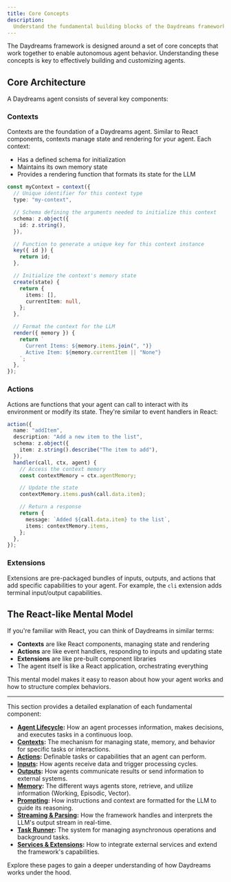 ```yaml
---
title: Core Concepts
description:
  Understand the fundamental building blocks of the Daydreams framework.
---
```


The Daydreams framework is designed around a set of core concepts that work
together to enable autonomous agent behavior. Understanding these concepts is
key to effectively building and customizing agents.

## Core Architecture

A Daydreams agent consists of several key components:

### Contexts

Contexts are the foundation of a Daydreams agent. Similar to React components,
contexts manage state and rendering for your agent. Each context:

- Has a defined schema for initialization
- Maintains its own memory state
- Provides a rendering function that formats its state for the LLM

```ts
const myContext = context({
  // Unique identifier for this context type
  type: "my-context",

  // Schema defining the arguments needed to initialize this context
  schema: z.object({
    id: z.string(),
  }),

  // Function to generate a unique key for this context instance
  key({ id }) {
    return id;
  },

  // Initialize the context's memory state
  create(state) {
    return {
      items: [],
      currentItem: null,
    };
  },

  // Format the context for the LLM
  render({ memory }) {
    return `
      Current Items: ${memory.items.join(", ")}
      Active Item: ${memory.currentItem || "None"}
    `;
  },
});
```

### Actions

Actions are functions that your agent can call to interact with its environment
or modify its state. They're similar to event handlers in React:

```ts
action({
  name: "addItem",
  description: "Add a new item to the list",
  schema: z.object({
    item: z.string().describe("The item to add"),
  }),
  handler(call, ctx, agent) {
    // Access the context memory
    const contextMemory = ctx.agentMemory;

    // Update the state
    contextMemory.items.push(call.data.item);

    // Return a response
    return {
      message: `Added ${call.data.item} to the list`,
      items: contextMemory.items,
    };
  },
});
```

### Extensions

Extensions are pre-packaged bundles of inputs, outputs, and actions that add
specific capabilities to your agent. For example, the `cli` extension adds
terminal input/output capabilities.

## The React-like Mental Model

If you're familiar with React, you can think of Daydreams in similar terms:

- **Contexts** are like React components, managing state and rendering
- **Actions** are like event handlers, responding to inputs and updating state
- **Extensions** are like pre-built component libraries
- The agent itself is like a React application, orchestrating everything

This mental model makes it easy to reason about how your agent works and how to
structure complex behaviors.

---

This section provides a detailed explanation of each fundamental component:

- **[Agent Lifecycle](/docs/concepts/agent-lifecycle):** How an agent processes
  information, makes decisions, and executes tasks in a continuous loop.
- **[Contexts](/docs/concepts/contexts):** The mechanism for managing state,
  memory, and behavior for specific tasks or interactions.
- **[Actions](/docs/concepts/actions):** Definable tasks or capabilities that an
  agent can perform.
- **[Inputs](/docs/concepts/inputs):** How agents receive data and trigger
  processing cycles.
- **[Outputs](/docs/concepts/outputs):** How agents communicate results or send
  information to external systems.
- **[Memory](/docs/concepts/memory):** The different ways agents store,
  retrieve, and utilize information (Working, Episodic, Vector).
- **[Prompting](/docs/concepts/prompting):** How instructions and context are
  formatted for the LLM to guide its reasoning.
- **[Streaming & Parsing](/docs/concepts/streaming-parsing):** How the framework
  handles and interprets the LLM's output stream in real-time.
- **[Task Runner](/docs/concepts/task-runner):** The system for managing
  asynchronous operations and background tasks.
- **[Services & Extensions](/docs/concepts/services-extensions):** How to
  integrate external services and extend the framework's capabilities.

Explore these pages to gain a deeper understanding of how Daydreams works under
the hood.
